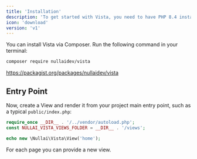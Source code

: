 ```yaml
---
title: 'Installation'
description: 'To get started with Vista, you need to have PHP 8.4 installed on your system.'
icon: 'download'
version: 'v1'
---
```


You can install Vista via Composer. Run the following command in your terminal:

```bash
composer require nullaidev/vista
```

https://packagist.org/packages/nullaidev/vista

## Entry Point

Now, create a View and render it from your project main entry point, such as a typical `public/index.php`:

```php
require_once __DIR__ . '/../vendor/autoload.php';
const NULLAI_VISTA_VIEWS_FOLDER = __DIR__ . '/views';

echo new \Nullai\Vista\View('home');
```

For each page you can provide a new view.